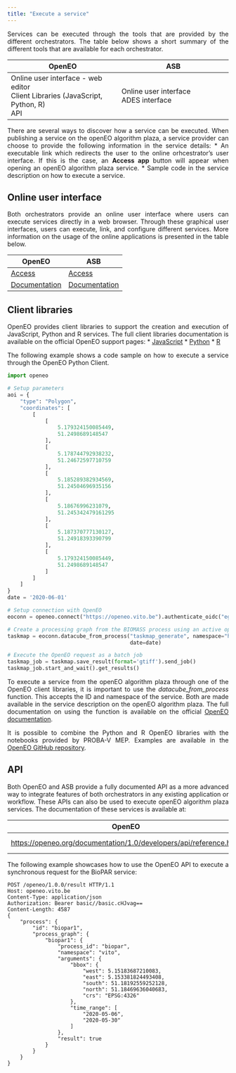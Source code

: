 ```yaml
---
title: "Execute a service"
---
```


<div style="text-align: justify">

Services can be executed through the tools that are provided by the different orchestrators. 
The table below shows a short summary of the different tools that are available for each orchestrator.

| OpenEO | ASB |
| --- | --- |
| Online user interface - web editor <br/> Client Libraries (JavaScript, Python, R) <br />API |	Online user interface <br /> ADES interface |

There are several ways to discover how a service can be executed. When publishing a service on the openEO algorithm plaza, a service provider can choose to provide the following information in the service details:
* An executable link which redirects the user to the online orhcestrator's user interface. If this is the case, an **Access app** button will appear when opening an openEO algorithm plaza service.
* Sample code in the service description on how to execute a service. 

## Online user interface

Both orchestrators provide an online user interface where users can execute services directly in a web browser. 
Through these graphical user interfaces, users can execute, link, and configure different services. More information on the usage of the online applications is presented in the table below.

|OpenEO|ASB|
|---|---|
| [Access](https://editor.openeo.org/?server=https%3A%2F%2Fopeneo.vito.be%2Fopeneo%2F1.0){target="_blank"} | [Access](https://mep-wps.vgt.vito.be/asb/){target="_blank"} |
| [Documentation](https://openeo.org/documentation/1.0/#introduction){target="_blank"} | [Documentation](https://mep-wps.vgt.vito.be/docs/){target="_blank"} |

## Client libraries

OpenEO provides client libraries to support the creation and execution of JavaScript, Python and R services. The full client libraries documentation is available on the official OpenEO support pages:
* [JavaScript](https://openeo.org/documentation/1.0/javascript/){target="_blank"}
* [Python](https://openeo.org/documentation/1.0/python/){target="_blank"}
* [R](https://openeo.org/documentation/1.0/r/){target="_blank"}

The following example shows a code sample on how to execute a service through the OpenEO Python Client.

```python
import openeo

# Setup parameters
aoi = {
    "type": "Polygon",
    "coordinates": [
        [
            [
                5.179324150085449,
                51.2498689148547
            ],
            [
                5.178744792938232,
                51.24672597710759
            ],
            [
                5.185289382934569,
                51.24504696935156
            ],
            [
                5.18676996231079,
                51.245342479161295
            ],
            [
                5.187370777130127,
                51.24918393390799
            ],
            [
                5.179324150085449,
                51.2498689148547
            ]
        ]
    ]
}
date = '2020-06-01'

# Setup connection with OpenEO
eoconn = openeo.connect("https://openeo.vito.be").authenticate_oidc("egi")

# Create a processing graph from the BIOMASS process using an active openEO connection
taskmap = eoconn.datacube_from_process("taskmap_generate", namespace="https://openeo.vito.be/openeo/1.0/processes/u:EOplaza_tps/taskmap_generate", aoi=aoi,
                                       date=date)

# Execute the OpenEO request as a batch job
taskmap_job = taskmap.save_result(format='gtiff').send_job()
taskmap_job.start_and_wait().get_results()
```

To execute a service from the openEO algorithm plaza through one of the OpenEO client libraries, it is important to use the *datacube_from_process* function. 
This accepts the ID and namespace of the service. 
Both are made available in the service description on the openEO algorithm plaza. 
The full documentation on using the function is available on the official [OpenEO documentation](https://open-eo.github.io/openeo-python-client/datacube_construction.html#datacube-from-process){target="_blank"}.

It is possible to combine the Python and R OpenEO libraries with the notebooks provided by PROBA-V MEP. 
Examples are available in the [OpenEO GitHub repository](https://github.com/Open-EO/openeo-python-client/tree/master/examples){target="_blank"}.

## API

Both OpenEO and ASB provide a fully documented API as a more advanced way to integrate features of both orchestrators in any existing application or workflow. These APIs can also be used to execute openEO algorithm plaza services. The documentation of these services is available at:

| OpenEO | ASB |
|---|---|
| [https://openeo.org/documentation/1.0/developers/api/reference.html](https://openeo.org/documentation/1.0/developers/api/reference.html){target="_blank"} | [https://mep-wps.vgt.vito.be/ades/api/](https://mep-wps.vgt.vito.be/ades/api/){target="_blank"} |

The following example showcases how to use the OpenEO API to execute a synchronous request for the BioPAR service:

```curl
POST /openeo/1.0.0/result HTTP/1.1
Host: openeo.vito.be
Content-Type: application/json
Authorization: Bearer basic//basic.cHJvag==
Content-Length: 4587
{
    "process": {
        "id": "biopar1",
        "process_graph": {
            "biopar1": {
                "process_id": "biopar",
                "namespace": "vito",
                "arguments": {
                    "bbox": {
                        "west": 5.15183687210083,
                        "east": 5.153381824493408,
                        "south": 51.18192559252128,
                        "north": 51.18469636040683,
                        "crs": "EPSG:4326"
                    },
                    "time_range": [
                        "2020-05-06",
                        "2020-05-30"
                    ]
                },
                "result": true
            }
        }
    }
}
```
